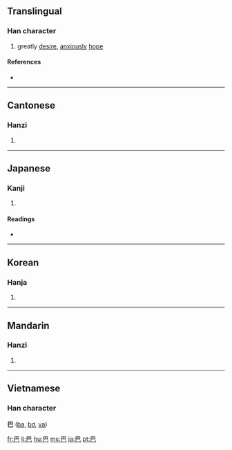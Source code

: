 {{also|色|笆}}
==Translingual==

===Han character===
{{Han char|rn=49|rad=己|as=01|sn=4|four=7771<sub>7</sub>|canj=日山 (AU)}}

# greatly [[desire]], [[anxious]]ly [[hope]]

====References====
* {{Han ref|kx=0327.010|dkj=08745|dj=0631.020|hdz=20985.010|uh=5DF4|ud=24052|bh=A4DA|bd=42202}}

----

==Cantonese==

===Hanzi===
{{yue-hanzi|jyut=|y=ba1}}

# {{defn|Cantonese}}

----

==Japanese==

===Kanji===
{{ja-kanji|grade=|rs=己01}}

# {{defn|Japanese}}

====Readings====
* {{ja-readings|on=[[は]] (ha)|kun=[[ともえ]] (tomoe)}}

----

==Korean==

===Hanja===
{{ko-hanja|hangeul=파|rv=pa|mr=p'a}}

# {{defn|Korean}}

----

==Mandarin==

===Hanzi===
{{cmn-hanzi|pin=[[bā]] ([[ba1]])|wg=pa<sup>1</sup>}}

# {{defn|Mandarin}}

----

==Vietnamese==

===Han character===
'''巴''' ([[ba]], [[bơ]], [[va]])

[[fr:巴]]
[[li:巴]]
[[hu:巴]]
[[ms:巴]]
[[ja:巴]]
[[pt:巴]]
